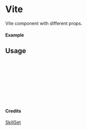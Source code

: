 
<Meta of={Vite} title="SkillSet/Vite" />

# Vite

Vite component with different props.

#### Example

<Canvas of={Vite.Primary} />

## Usage

```ts
import { Vite } from "yadl-ui";

const Example = () => {
  return (
      <Vite />
  );
};

export default Example;
```

#### Credits
[SkillSet](https://skillicons.dev)
